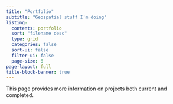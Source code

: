 ```yaml
---
title: "Portfolio"
subtitle: "Geospatial stuff I'm doing"
listing:
  contents: portfolio
  sort: "filename desc"
  type: grid
  categories: false
  sort-ui: false
  filter-ui: false
  page-size: 6
page-layout: full
title-block-banner: true
---
```


This page provides more information on projects both current and completed.

